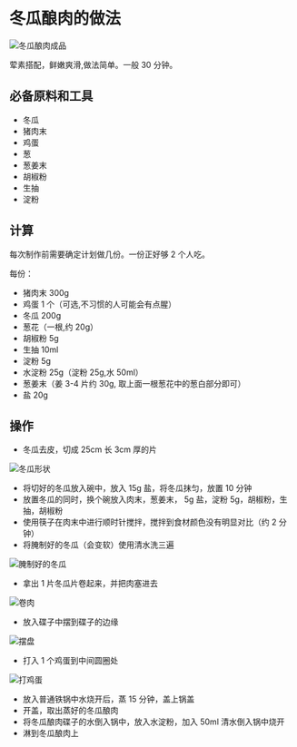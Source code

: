 # 冬瓜酿肉的做法

![冬瓜酿肉成品](./冬瓜酿肉成品.jpg)

荤素搭配，鲜嫩爽滑,做法简单。一般 30 分钟。

## 必备原料和工具

- 冬瓜
- 猪肉末
- 鸡蛋
- 葱
- 葱姜末
- 胡椒粉
- 生抽
- 淀粉

## 计算

每次制作前需要确定计划做几份。一份正好够 2 个人吃。

每份：

- 猪肉末 300g
- 鸡蛋 1 个（可选,不习惯的人可能会有点腥）
- 冬瓜 200g
- 葱花（一根,约 20g）
- 胡椒粉 5g
- 生抽 10ml
- 淀粉 5g
- 水淀粉 25g（淀粉 25g,水 50ml）
- 葱姜末（姜 3-4 片约 30g, 取上面一根葱花中的葱白部分即可）
- 盐 20g

## 操作

- 冬瓜去皮，切成 25cm 长 3cm 厚的片

![冬瓜形状](./冬瓜形状.jpg)

- 将切好的冬瓜放入碗中，放入 15g 盐，将冬瓜抹匀，放置 10 分钟
- 放置冬瓜的同时，换个碗放入肉末，葱姜末， 5g 盐，淀粉 5g，胡椒粉，生抽，胡椒粉
- 使用筷子在肉末中进行顺时针搅拌，搅拌到食材颜色没有明显对比（约 2 分钟）
- 将腌制好的冬瓜（会变软）使用清水洗三遍

![腌制好的冬瓜](./腌制好的冬瓜.jpg)

- 拿出 1 片冬瓜片卷起来，并把肉塞进去

![卷肉](./卷肉.jpg)

- 放入碟子中摆到碟子的边缘

![摆盘](./摆盘.jpg)

- 打入 1 个鸡蛋到中间圆圈处

![打鸡蛋](./打鸡蛋.jpg)

- 放入普通铁锅中水烧开后，蒸 15 分钟，盖上锅盖
- 开盖，取出蒸好的冬瓜酿肉
- 将冬瓜酿肉碟子的水倒入锅中，放入水淀粉，加入 50ml 清水倒入锅中烧开
- 淋到冬瓜酿肉上

